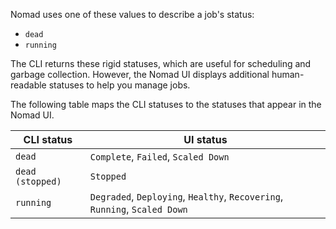 Nomad uses one of these values to describe a job's status:

- `dead`
- `running`

The CLI returns these rigid statuses, which are useful for scheduling and
garbage collection. However, the Nomad UI displays additional human-readable
statuses to help you manage jobs.

The following table maps the CLI statuses to the statuses that appear in the
Nomad UI.

| CLI status       | UI status |
| ---------------- | --------- |
| `dead`           | `Complete`, `Failed`, `Scaled Down` |
| `dead (stopped)` | `Stopped` |
| `running`        | `Degraded`, `Deploying`, `Healthy`, `Recovering`, `Running`, `Scaled Down` |
